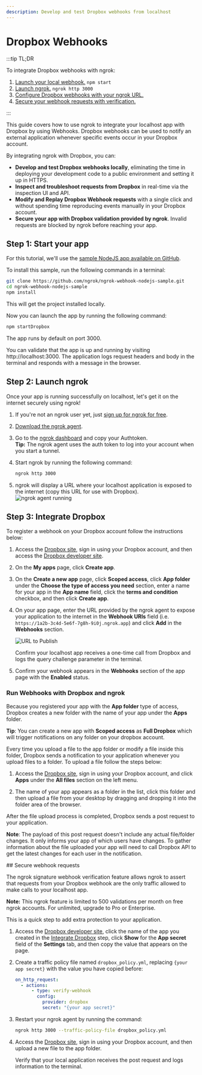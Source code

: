 ```yaml
---
description: Develop and test Dropbox webhooks from localhost
---
```



# Dropbox Webhooks

:::tip TL;DR

To integrate Dropbox webhooks with ngrok:

1. [Launch your local webhook.](#start-your-app) `npm start`
1. [Launch ngrok.](#start-ngrok) `ngrok http 3000`
1. [Configure Dropbox webhooks with your ngrok URL.](#setup-webhook)
1. [Secure your webhook requests with verification.](#security)

:::

This guide covers how to use ngrok to integrate your localhost app with Dropbox by using Webhooks.
Dropbox webhooks can be used to notify an external application whenever specific events occur in your Dropbox account.

By integrating ngrok with Dropbox, you can:

- **Develop and test Dropbox webhooks locally**, eliminating the time in deploying your development code to a public environment and setting it up in HTTPS.
- **Inspect and troubleshoot requests from Dropbox** in real-time via the inspection UI and API.
- **Modify and Replay Dropbox Webhook requests** with a single click and without spending time reproducing events manually in your Dropbox account.
- **Secure your app with Dropbox validation provided by ngrok**. Invalid requests are blocked by ngrok before reaching your app.

## **Step 1**: Start your app 

For this tutorial, we'll use the [sample NodeJS app available on GitHub](https://github.com/ngrok/ngrok-webhook-nodejs-sample).

To install this sample, run the following commands in a terminal:

```bash
git clone https://github.com/ngrok/ngrok-webhook-nodejs-sample.git
cd ngrok-webhook-nodejs-sample
npm install
```

This will get the project installed locally.

Now you can launch the app by running the following command:

```bash
npm startDropbox
```

The app runs by default on port 3000.

You can validate that the app is up and running by visiting http://localhost:3000. The application logs request headers and body in the terminal and responds with a message in the browser.

## **Step 2**: Launch ngrok 

Once your app is running successfully on localhost, let's get it on the internet securely using ngrok!

1. If you're not an ngrok user yet, just [sign up for ngrok for free](https://ngrok.com/signup).

1. [Download the ngrok agent](https://download.ngrok.com).

1. Go to the [ngrok dashboard](https://dashboard.ngrok.com) and copy your Authtoken. <br />
   **Tip:** The ngrok agent uses the auth token to log into your account when you start a tunnel.
1. Start ngrok by running the following command:

   ```bash
   ngrok http 3000
   ```

1. ngrok will display a URL where your localhost application is exposed to the internet (copy this URL for use with Dropbox).
   ![ngrok agent running](/img/integrations/launch_ngrok_tunnel.png)

## **Step 3**: Integrate Dropbox 

To register a webhook on your Dropbox account follow the instructions below:

1. Access the [Dropbox site](https://dropbox.com/), sign in using your Dropbox account, and then access the [Dropbox developer site](https://www.dropbox.com/developers/apps).

1. On the **My apps** page, click **Create app**.

1. On the **Create a new app** page, click **Scoped access**, click **App folder** under the **Choose the type of access you need** section, enter a name for your app in the **App name** field, click the **terms and condition** checkbox, and then click **Create app**.

1. On your app page, enter the URL provided by the ngrok agent to expose your application to the internet in the **Webhook URIs** field (i.e. `https://1a2b-3c4d-5e6f-7g8h-9i0j.ngrok.app`) and click **Add** in the **Webhooks** section.

   ![URL to Publish](img/ngrok_url_configuration_dropbox.png)

   Confirm your localhost app receives a one-time call from Dropbox and logs the query challenge parameter in the terminal.

1. Confirm your webhook appears in the **Webhooks** section of the app page with the **Enabled** status.

### Run Webhooks with Dropbox and ngrok

Because you registered your app with the **App folder** type of access, Dropbox creates a new folder with the name of your app under the **Apps** folder.

**Tip**: You can create a new app with **Scoped access** as **Full Dropbox** which will trigger notifications on any folder on your dropbox account.

Every time you upload a file to the app folder or modify a file inside this folder, Dropbox sends a notification to your application whenever you upload files to a folder. To upload a file follow the steps below:

1. Access the [Dropbox site](https://dropbox.com/), sign in using your Dropbox account, and click **Apps** under the **All files** section on the left menu.

1. The name of your app appears as a folder in the list, click this folder and then upload a file from your desktop by dragging and dropping it into the folder area of the browser.

After the file upload process is completed, Dropbox sends a post request to your application.

**Note**: The payload of this post request doesn't include any actual file/folder changes. It only informs your app of which users have changes. To gather information about the file uploaded your app will need to call Dropbox API to get the latest changes for each user in the notification.

<InspectingRequests />

<ReplayingRequests />
## Secure webhook requests 

The ngrok signature webhook verification feature allows ngrok to assert that requests from your Dropbox webhook are the only traffic allowed to make calls to your localhost app.

**Note:** This ngrok feature is limited to 500 validations per month on free ngrok accounts. For unlimited, upgrade to Pro or Enterprise.

This is a quick step to add extra protection to your application.

1. Access the [Dropbox developer site](https://www.dropbox.com/developers/apps), click the name of the app you created in the [Integrate Dropbox](#setup-webhook) step, click **Show** for the **App secret** field of the **Settings** tab, and then copy the value that appears on the page.

1. Create a traffic policy file named `dropbox_policy.yml`, replacing `{your app secret}` with the value you have copied before:

   ```yaml
   on_http_request:
     - actions:
         - type: verify-webhook
           config:
             provider: dropbox
             secret: "{your app secret}"
   ```

1. Restart your ngrok agent by running the command:

   ```bash
   ngrok http 3000 --traffic-policy-file dropbox_policy.yml
   ```

1. Access the [Dropbox site](https://dropbox.com/), sign in using your Dropbox account, and then upload a new file to the app folder.

   Verify that your local application receives the post request and logs information to the terminal.
